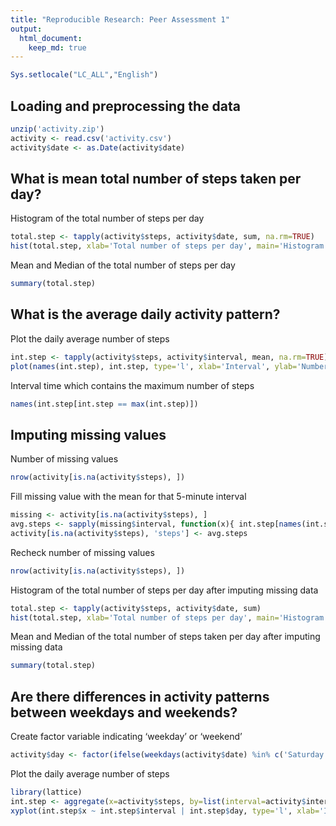 ```yaml
---
title: "Reproducible Research: Peer Assessment 1"
output: 
  html_document:
    keep_md: true
---
```

```r
Sys.setlocale("LC_ALL","English")
```

## Loading and preprocessing the data
```r
unzip('activity.zip')
activity <- read.csv('activity.csv')
activity$date <- as.Date(activity$date)
```

## What is mean total number of steps taken per day?
Histogram of the total number of steps per day
```r
total.step <- tapply(activity$steps, activity$date, sum, na.rm=TRUE)
hist(total.step, xlab='Total number of steps per day', main='Histogram of the total number of steps per day')
```

Mean and Median of the total number of steps per day
```r
summary(total.step)
```

## What is the average daily activity pattern?
Plot the daily average number of steps
```r
int.step <- tapply(activity$steps, activity$interval, mean, na.rm=TRUE)
plot(names(int.step), int.step, type='l', xlab='Interval', ylab='Number of steps', main='Daily average number of steps')
```

Interval time which contains the maximum number of steps
```r
names(int.step[int.step == max(int.step)])
```

## Imputing missing values

Number of missing values
```r
nrow(activity[is.na(activity$steps), ])
```

Fill missing value with the mean for that 5-minute interval
```r
missing <- activity[is.na(activity$steps), ]
avg.steps <- sapply(missing$interval, function(x){ int.step[names(int.step) == x]})
activity[is.na(activity$steps), 'steps'] <- avg.steps
```

Recheck number of missing values
```r
nrow(activity[is.na(activity$steps), ])
```

Histogram of the total number of steps per day after imputing missing data
```r
total.step <- tapply(activity$steps, activity$date, sum)
hist(total.step, xlab='Total number of steps per day', main='Histogram of the total number of steps per day')
```

Mean and Median of the total number of steps taken per day after imputing missing data
```r
summary(total.step)
```

## Are there differences in activity patterns between weekdays and weekends?
Create factor variable indicating 'weekday' or 'weekend'
```r
activity$day <- factor(ifelse(weekdays(activity$date) %in% c('Saturday', 'Sunday'), 'weekend', 'weekday'))
```

Plot the daily average number of steps
```r
library(lattice)
int.step <- aggregate(x=activity$steps, by=list(interval=activity$interval, day=activity$day), FUN = mean)
xyplot(int.step$x ~ int.step$interval | int.step$day, type='l', xlab='Interval', ylab='Number of steps', layout=c(1,2))
```
